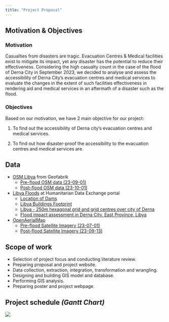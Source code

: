 ```yaml
---
title: "Project Proposal"
---
```


## Motivation & Objectives

### Motivation

Casualties from disasters are tragic. Evacuation Centres & Medical facilities exist to mitigate its impact, yet any disaster has the potential to reduce their effectiveness. Considering the high casualty count in the case of the flood of Derna City in September 2023, we decided to analyse and assess the accessibility of Derna City’s evacuation centres and medical services to evaluate the changes in the extent of such facilities effectiveness in rendering aid and medical services in an aftermath of a disaster such as the flood. 

### Objectives

Based on our motivation, we have 2 main objective for our project:

1. To find out the accessibility of Derna city’s evacuation centres and medical services. 

2. To find out how disaster-proof the accessibility to the evacuation centres and medical services are.


## Data

- [OSM Libya](https://download.geofabrik.de/africa/libya.html) from Geofabrik
  - [Pre-flood OSM data (23-09-01)](https://download.geofabrik.de/africa/libya-230901-free.shp.zip)
  - [Post-flood OSM data (23-10-01)](https://download.geofabrik.de/africa/libya-231001-free.shp.zip)
- [Libya Floods](https://data.humdata.org/event/f1c3a777-4079-49fb-9d64-12a72f46f1e3) at Humanitarian Data Exchange portal
  - [Location of Dams](https://data.humdata.org/dataset/b4641a65-ad1e-4ee9-a35a-0d6ce22d90aa/resource/8a96145c-e889-4959-992f-a87ec4cb6685/download/libya-dams.geojson)
  - [Libya Buildings Footprint](https://data.humdata.org/dataset/cf84d369-eaba-410e-8e38-778eeb238f71/resource/b8dcedcc-614f-45c4-8618-d3c89a6c36b6/download/open_buildings_v3_polygons_your_own_wkt_polygon_derna.csv.gz)
  - [Libya - 250m hexagonal grid and grid centres over city of Derna](/documents/Derna_city_250m_hexagon.zip)
  - [Flood impact assessment in Derna City, East Province, Libya](https://unosat.org/static/unosat_filesystem/3671/FL20230912LBY_SHP.zip)
- [OpenAerialMap](https://openaerialmap.org/)
  - [Pre-flood Satellite Imagery (23-07-01)](https://oin-hotosm.s3.us-east-1.amazonaws.com/6502b20a0906de000167e691/0/6502b20a0906de000167e692.tif)
  - [Post-flood Satellite Imagery (23-09-13)](https://oin-hotosm.s3.us-east-1.amazonaws.com/6502980d0906de000167e681/0/6502980d0906de000167e682.tif)

## Scope of work

- Selection of project focus and conducting literature review.
- Preparing proposal and project website.
- Data collection, extraction, integration, transformation and wrangling.
- Designing and building GIS model and database.
- Performing GIS analysis.
- Preparing poster and project webpage.

## Project schedule *(Gantt Chart)*

![](/pictures/Project Gantt Chart.png)
